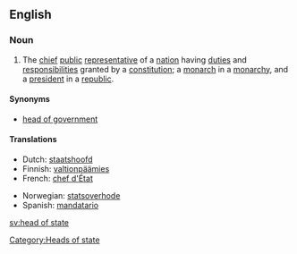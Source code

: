 ==English==

===Noun===
{{wikipedia}}
{{en-noun|sg=[[head]] [[of]] [[state]]|pl=heads of state}}

# The [[chief]] [[public]] [[representative]] of a [[nation]] having [[duties]] and [[responsibilities]] granted by a [[constitution]]; a [[monarch]] in a [[monarchy]], and a [[president]] in a [[republic]].

====Synonyms====
*[[head of government]]

====Translations====
{{trans-top|the chief public representative of a nation}}
*Dutch: [[staatshoofd]] {{n}}
*Finnish: [[valtionpäämies]]
*French: [[chef d'État]] {{m}}
{{trans-mid}}
*Norwegian: [[statsoverhode]] {{n}}
*Spanish: [[mandatario]] {{m}}
{{trans-bottom}}

[[Category:Heads of state]]

[[sv:head of state]]
